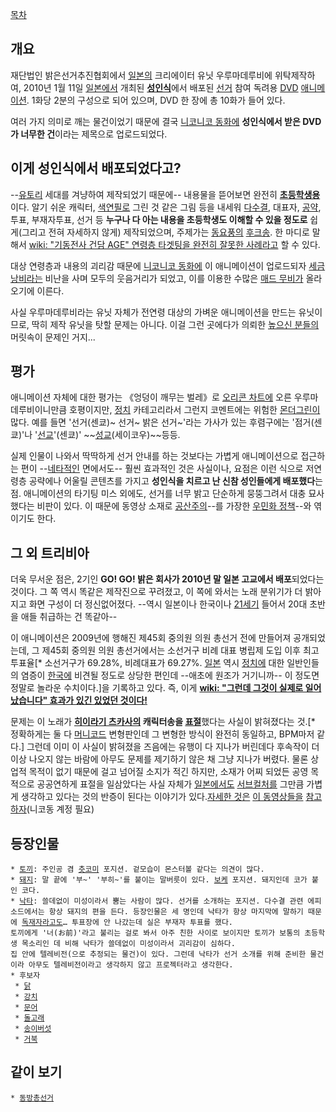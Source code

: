 {{{#!html
<script type="text/javascript" src="http://ext.nicovideo.jp/thumb_watch/sm9393749"></script><noscript><a href="http://www.nicovideo.jp/watch/sm9393749">【ニコニコ動画】成人式で配られたＤＶＤがひどい件</a></noscript>
}}}

[[목차]]

== 개요 ==
재단법인 밝은선거추진협회에서 [[일본]]의 크리에이터 유닛 우루마데루비에 위탁제작하여, 2010년 1월 11일 [[일본]]에서 개최된 '''[[성인식]]'''에서 배포된 [[선거]] 참여 독려용 [[DVD]] [[애니메이션]]. 1화당 2분의 구성으로 되어 있으며, DVD 한 장에 총 10화가 들어 있다.

여러 가지 의미로 깨는 물건이었기 때문에 결국 [[니코니코 동화]]에 '''성인식에서 받은 DVD가 너무한 건'''이라는 제목으로 업로드되었다.

== 이게 성인식에서 배포되었다고? ==
--[[유토리]] 세대를 겨냥하여 제작되었기 때문에-- 내용물을 뜯어보면 완전히 '''[[초등학생]]용'''이다. 알기 쉬운 캐릭터, [[색연필]]로 그린 것 같은 그림 등을 내세워 [[다수결]], 대표자, [[공약]], 투표, 부재자투표, 선거 등 '''누구나 다 아는 내용을 초등학생도 이해할 수 있을 정도로''' 쉽게(그리고 전혀 자세하지 않게) 제작되었으며, 주제가는 [[동요]]풍의 [[후크송]]. 한 마디로 말해서 [[wiki: "기동전사 건담 AGE" 연령층 타겟팅을 완전히 잘못한 사례]]라고 할 수 있다.

대상 연령층과 내용의 괴리감 때문에 [[니코니코 동화]]에 이 애니메이션이 업로드되자 [[세금]]낭비라는 비난을 사며 모두의 웃음거리가 되었고, 이를 이용한 수많은 [[매드 무비]]가 올라오기에 이른다.

사실 우루마데루비라는 유닛 자체가 전연령 대상의 가벼운 애니메이션을 만드는 유닛이므로, 딱히 제작 유닛을 탓할 문제는 아니다. 이걸 그런 곳에다가 의뢰한 [[높으신 분들]]의 머릿속이 문제인 거지...

== 평가 ==
애니메이션 자체에 대한 평가는 《엉덩이 깨무는 벌레》로 [[오리콘 차트]]에 오른 우루마데루비이니만큼 호평이지만, [[정치]] 카테고리라서 그런지 코멘트에는 위험한 [[몬더그린]]이 많다. 예를 들면 '선거(센쿄)~ 선거~ 밝은 선거~'라는 가사가 있는 후렴구에는 '점거(센쿄)'나 '[[선교]]'(센쿄)' ~~[[성교]](세이코우)~~등등.

실제 인물이 나와서 딱딱하게 선거 안내를 하는 것보다는 가볍게 애니메이션으로 접근하는 편이 --[[네타]]적인 면에서도-- 훨씬 효과적인 것은 사실이나, 요점은 이런 식으로 저연령층 공략에나 어울릴 콘텐츠를 가지고 '''성인식을 치르고 난 신참 성인들에게 배포했다'''는 점. 애니메이션의 타기팅 미스 외에도, 선거를 너무 밝고 단순하게 뭉뚱그려서 대충 묘사했다는 비판이 있다. 이 때문에 동영상 소재로 [[공산주의]]--를 가장한 [[우민화 정책]]--와 엮이기도 한다.

== 그 외 트리비아 ==
더욱 무서운 점은, 2기인 '''GO! GO! 밝은 회사가 2010년 말 일본 고교에서 배포'''되었다는 것이다. 그 쪽 역시 똑같은 제작진으로 꾸려졌고, 이 쪽에 와서는 노래 분위기가 더 밝아지고 화면 구성이 더 정신없어졌다. --역시 일본이나 한국이나 [[21세기]] 들어서 20대 초반을 애들 취급하는 건 똑같아--

이 애니메이션은 2009년에 행해진 제45회 중의원 의원 총선거 전에 만들어져 공개되었는데, 그 제45회 중의원 의원 총선거에서는 소선거구 비례 대표 병립제 도입 이후 최고 투표율[* 소선거구가 69.28%, 비례대표가 69.27%. [[일본]] 역시 [[정치]]에 대한 일반인들의 염증이 [[한국]]에 비견될 정도로 상당한 편인데 --애초에 원조가 거기니까-- 이 정도면 정말로 놀라운 수치이다.]을 기록하고 있다. 즉, 이게 '''[[wiki: "그런데 그것이 실제로 일어났습니다" 효과가 있긴 있었던 것이다!]]'''

문제는 이 노래가 '''[[히이라기 츠카사]]의 캐릭터송을 [[표절]]'''했다는 사실이 밝혀졌다는 것.[* 정확하게는 둘 다 [[머니코드]] 변형판인데 그 변형한 방식이 완전히 동일하고, BPM마저 같다.] 그런데 이미 이 사실이 밝혀졌을 즈음에는 유행이 다 지나가 버린데다 후속작이 더 이상 나오지 않는 바람에 아무도 문제를 제기하기 않은 채 그냥 지나가 버렸다. 물론 상업적 목적이 없기 때문에 걸고 넘어질 소지가 적긴 하지만, 소재가 어찌 되었든 공영 목적으로 공공연하게 표절을 일삼았다는 사실 자체가 [[일본]]에서도 [[서브컬처]]를 그만큼 가볍게 생각하고 있다는 것의 반증이 된다는 이야기가 있다.[http://www.nicovideo.jp/watch/sm9424102 자세한 것은] [http://www.nicovideo.jp/watch/sm9439101 이 동영상들을] [http://www.nicovideo.jp/watch/nm10007202 참고하자](니코동 계정 필요)


== 등장인물 ==
 * [[토끼]]: 주인공 겸 [[츳코미]] 포지션. 겉모습이 몬스터볼 같다는 의견이 많다.
 * [[돼지]]: 말 끝에 '부~' '부히~'를 붙이는 말버릇이 있다. [[보케]] 포지션. 돼지인데 코가 붙인 코다.
 * [[낙타]]: 쓸데없이 미성이라서 뿜는 사람이 많다. 선거를 소개하는 포지션. 다수결 관련 에피소드에서는 항상 돼지의 편을 든다. 등장인물은 세 명인데 낙타가 항상 마지막에 말하기 때문에 [[독재자]]라고도… 투표장에 안 나갔는데 실은 부재자 투표를 했다.
 토끼에게 '너(お前)'라고 불리는 걸로 봐서 아주 친한 사이로 보이지만 토끼가 보통의 초등학생 목소리인 데 비해 낙타가 쓸데없이 미성이라서 괴리감이 심하다.
 집 안에 텔레비전(으로 추정되는 물건)이 있다. 그런데 낙타가 선거 소개를 위해 준비한 물건이라 아무도 텔레비전이라고 생각하지 않고 프로젝터라고 생각한다.
 * 후보자
  * [[닭]]
  * [[강치]]
  * [[문어]]
  * [[돌고래]]
  * [[송이버섯]]
  * [[거북]]

== 같이 보기 ==
 * [[동방총선거]]
